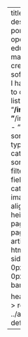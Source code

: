 ---
title: "Projects"
description: |
  This porfolio includes openly available educational material I have created, along with software and tools I have contributed to or designed.
listing: 
  contents:
    - "**/index.qmd"
    - "**/index.markdown"
    - "**/index.md"
  sort: "date desc"
  type: grid
  categories: false 
  sort-ui: false
  filter-ui: false
  fields: [title, categories, date, image]
  image-align: left
  image-height: "200"
  page-size: 9
page-layout: article
format: 
  html: 
    grid:
      sidebar-width: 0px
      margin-width: 0px
title-block-banner: false

header-includes: >
  <link rel="stylesheet" href="../assets/listing-default.css">
resources:
  - ../assets/listing-default.css
---